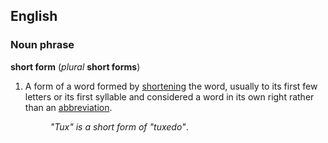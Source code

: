 ==English==
===Noun phrase===
'''short form''' (''plural'' '''short forms''')

#A form of a word formed by [[shorten]]ing the word, usually to its first few letters or its first syllable and considered a word in its own right rather than an [[abbreviation]].
#:''"Tux" is a short form of "tuxedo"''.